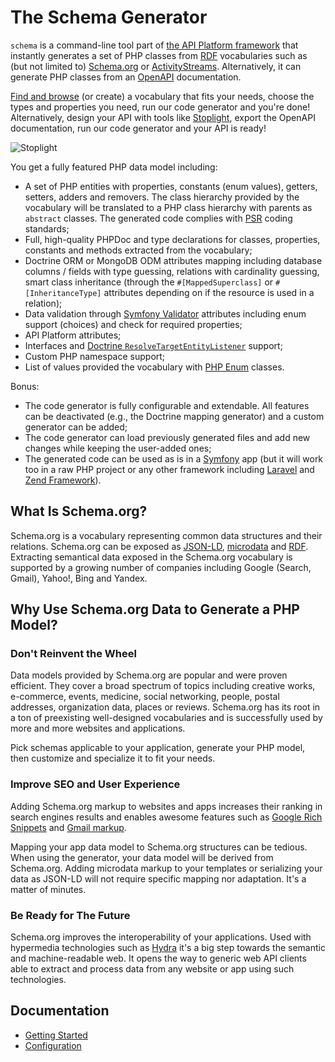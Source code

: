 # The Schema Generator

`schema` is a command-line tool part of [the API Platform framework](https://api-platform.com) that instantly generates a set
of PHP classes from [RDF](https://en.wikipedia.org/wiki/Resource_Description_Framework) vocabularies such as (but not limited to)
[Schema.org](https://schema.org) or [ActivityStreams](https://www.w3.org/TR/activitystreams-core/).
Alternatively, it can generate PHP classes from an [OpenAPI](https://www.openapis.org/) documentation.

[Find and browse](https://lov.linkeddata.es/) (or create) a vocabulary that fits your needs, choose the types and properties you need, run our code generator and you're done!
Alternatively, design your API with tools like [Stoplight](https://stoplight.io/), export the OpenAPI documentation, run our code generator and your API is ready!

![Stoplight](images/stoplight.png)

You get a fully featured PHP data model including:

-   A set of PHP entities with properties, constants (enum values), getters, setters, adders and removers. The class
    hierarchy provided by the vocabulary will be translated to a PHP class hierarchy with parents as `abstract` classes.
    The generated code complies with [PSR](https://www.php-fig.org/) coding standards;
-   Full, high-quality PHPDoc and type declarations for classes, properties, constants and methods extracted from the vocabulary;
-   Doctrine ORM or MongoDB ODM attributes mapping including database columns / fields with type guessing, relations with cardinality guessing,
    smart class inheritance (through the `#[MappedSuperclass]` or `#[InheritanceType]` attributes depending on if the resource is used in a relation);
-   Data validation through [Symfony Validator](https://symfony.com/doc/current/book/validation.html) attributes including enum support (choices) and check for required properties;
-   API Platform attributes;
-   Interfaces and [Doctrine `ResolveTargetEntityListener`](https://www.doctrine-project.org/projects/doctrine-orm/en/current/cookbook/resolve-target-entity-listener.html)
    support;
-   Custom PHP namespace support;
-   List of values provided the vocabulary with [PHP Enum](https://github.com/myclabs/php-enum) classes.

Bonus:

-   The code generator is fully configurable and extendable. All features can be deactivated (e.g., the Doctrine mapping generator)
    and a custom generator can be added;
-   The code generator can load previously generated files and add new changes while keeping the user-added ones;
-   The generated code can be used as is in a [Symfony](https://symfony.com) app (but it will work too in a raw PHP project
    or any other framework including [Laravel](https://laravel.com) and [Zend Framework](https://framework.zend.com/)).

## What Is Schema.org?

Schema.org is a vocabulary representing common data structures and their relations. Schema.org can be exposed as [JSON-LD](https://en.wikipedia.org/wiki/JSON-LD),
[microdata](<https://en.wikipedia.org/wiki/Microdata_(HTML)>) and [RDF](https://en.wikipedia.org/wiki/Resource_Description_Framework).
Extracting semantical data exposed in the Schema.org vocabulary is supported by a growing number of companies including
Google (Search, Gmail), Yahoo!, Bing and Yandex.

## Why Use Schema.org Data to Generate a PHP Model?

### Don't Reinvent the Wheel

Data models provided by Schema.org are popular and were proven efficient. They cover a broad spectrum of topics including
creative works, e-commerce, events, medicine, social networking, people, postal addresses, organization data, places or reviews.
Schema.org has its root in a ton of preexisting well-designed vocabularies and is
successfully used by more and more websites and applications.

Pick schemas applicable to your application, generate your PHP model, then customize and specialize it to fit your needs.

### Improve SEO and User Experience

Adding Schema.org markup to websites and apps increases their ranking in search engines results and enables awesome features
such as [Google Rich Snippets](https://support.google.com/webmasters/answer/99170?hl=en) and [Gmail markup](https://developers.google.com/gmail/markup/overview).

Mapping your app data model to Schema.org structures can be tedious. When using the generator, your data model will be
derived from Schema.org. Adding microdata markup to your templates or serializing your data as JSON-LD will not require
specific mapping nor adaptation. It's a matter of minutes.

### Be Ready for The Future

Schema.org improves the interoperability of your applications. Used with hypermedia technologies such as [Hydra](https://www.hydra-cg.com/)
it's a big step towards the semantic and machine-readable web.
It opens the way to generic web API clients able to extract and process data from any website or app using such technologies.

## Documentation

-   [Getting Started](getting-started.md)
-   [Configuration](configuration.md)

